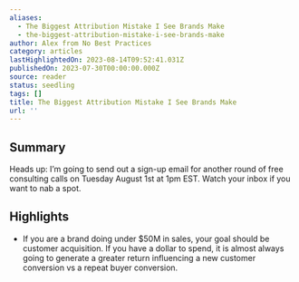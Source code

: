 ```yaml
---
aliases:
  - The Biggest Attribution Mistake I See Brands Make
  - the-biggest-attribution-mistake-i-see-brands-make
author: Alex from No Best Practices
category: articles
lastHighlightedOn: 2023-08-14T09:52:41.031Z
publishedOn: 2023-07-30T00:00:00.000Z
source: reader
status: seedling
tags: []
title: The Biggest Attribution Mistake I See Brands Make
url: ''
---
```

## Summary

Heads up: I’m going to send out a sign-up email for another round of free consulting calls on Tuesday August 1st at 1pm EST. Watch your inbox if you want to nab a spot.

## Highlights

- If you are a brand doing under $50M in sales, your goal should be customer acquisition. If you have a dollar to spend, it is almost always going to generate a greater return influencing a new customer conversion vs a repeat buyer conversion.
